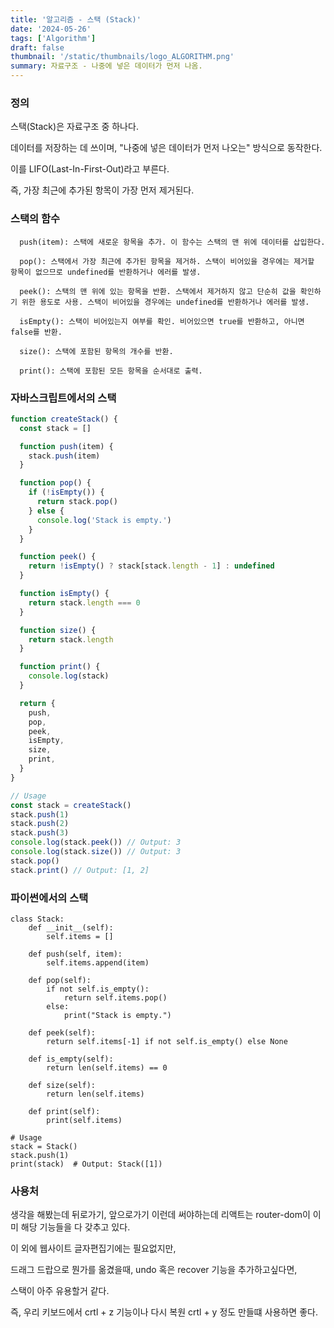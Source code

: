 ```yaml
---
title: '알고리즘 - 스택 (Stack)'
date: '2024-05-26'
tags: ['Algorithm']
draft: false
thumbnail: '/static/thumbnails/logo_ALGORITHM.png'
summary: 자료구조 - 나중에 넣은 데이터가 먼저 나옴.
---
```


### 정의

스택(Stack)은 자료구조 중 하나다.

데이터를 저장하는 데 쓰이며, "나중에 넣은 데이터가 먼저 나오는" 방식으로 동작한다.

이를 LIFO(Last-In-First-Out)라고 부른다.

즉, 가장 최근에 추가된 항목이 가장 먼저 제거된다.

### 스택의 함수

```
  push(item): 스택에 새로운 항목을 추가. 이 함수는 스택의 맨 위에 데이터를 삽입한다.

  pop(): 스택에서 가장 최근에 추가된 항목을 제거하. 스택이 비어있을 경우에는 제거할 항목이 없으므로 undefined를 반환하거나 에러를 발생.

  peek(): 스택의 맨 위에 있는 항목을 반환. 스택에서 제거하지 않고 단순히 값을 확인하기 위한 용도로 사용. 스택이 비어있을 경우에는 undefined를 반환하거나 에러를 발생.

  isEmpty(): 스택이 비어있는지 여부를 확인. 비어있으면 true를 반환하고, 아니면 false를 반환.

  size(): 스택에 포함된 항목의 개수를 반환.

  print(): 스택에 포함된 모든 항목을 순서대로 출력.
```

### 자바스크립트에서의 스택

```js
function createStack() {
  const stack = []

  function push(item) {
    stack.push(item)
  }

  function pop() {
    if (!isEmpty()) {
      return stack.pop()
    } else {
      console.log('Stack is empty.')
    }
  }

  function peek() {
    return !isEmpty() ? stack[stack.length - 1] : undefined
  }

  function isEmpty() {
    return stack.length === 0
  }

  function size() {
    return stack.length
  }

  function print() {
    console.log(stack)
  }

  return {
    push,
    pop,
    peek,
    isEmpty,
    size,
    print,
  }
}

// Usage
const stack = createStack()
stack.push(1)
stack.push(2)
stack.push(3)
console.log(stack.peek()) // Output: 3
console.log(stack.size()) // Output: 3
stack.pop()
stack.print() // Output: [1, 2]
```

### 파이썬에서의 스택

```
class Stack:
    def __init__(self):
        self.items = []

    def push(self, item):
        self.items.append(item)

    def pop(self):
        if not self.is_empty():
            return self.items.pop()
        else:
            print("Stack is empty.")

    def peek(self):
        return self.items[-1] if not self.is_empty() else None

    def is_empty(self):
        return len(self.items) == 0

    def size(self):
        return len(self.items)

    def print(self):
        print(self.items)

# Usage
stack = Stack()
stack.push(1)
print(stack)  # Output: Stack([1])
```

### 사용처

생각을 해봤는데 뒤로가기, 앞으로가기 이런데 써야하는데 리액트는 router-dom이 이미 해당 기능들을 다 갖추고 있다.

이 외에 웹사이트 글자편집기에는 필요없지만,

드래그 드랍으로 뭔가를 옮겼을때, undo 혹은 recover 기능을 추가하고싶다면,

스택이 아주 유용할거 같다.

즉, 우리 키보드에서 crtl + z 기능이나 다시 복원 crtl + y 정도 만들떄 사용하면 좋다.
